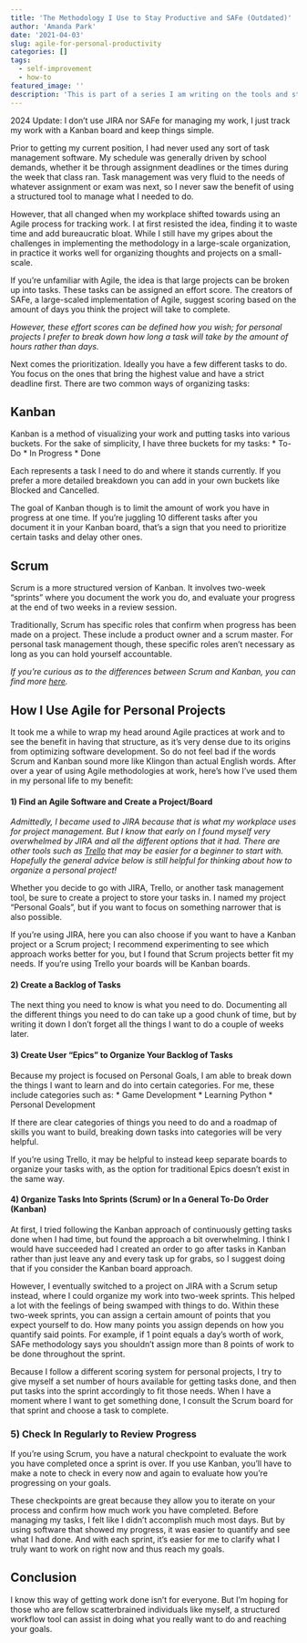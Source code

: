 ```yaml
---
title: 'The Methodology I Use to Stay Productive and SAFe (Outdated)'
author: 'Amanda Park'
date: '2021-04-03'
slug: agile-for-personal-productivity
categories: []
tags:
  - self-improvement
  - how-to
featured_image: ''
description: 'This is part of a series I am writing on the tools and strategies I use to get work done in a safe manner. This post specifically focuses on the strategy aspect of staying productive and how I eventually came around towards using Agile.'
---
```


2024 Update: I don't use JIRA nor SAFe for managing my work, I just track my work with a Kanban board and keep things simple.

Prior to getting my current position, I had never used any sort of task management software. My schedule was generally driven by school demands, whether it be through assignment deadlines or the times during the week that class ran. Task management was very fluid to the needs of whatever assignment or exam was next, so I never saw the benefit of using a structured tool to manage what I needed to do.

However, that all changed when my workplace shifted towards using an Agile process for tracking work. I at first resisted the idea, finding it to waste time and add bureaucratic bloat. While I still have my gripes about the challenges in implementing the methodology in a large-scale organization, in practice it works well for organizing thoughts and projects on a small-scale.

If you're unfamiliar with Agile, the idea is that large projects can be broken up into tasks. These tasks can be assigned an effort score. The creators of SAFe, a large-scaled implementation of Agile, suggest scoring based on the amount of days you think the project will take to complete. 

*However, these effort scores can be defined how you wish; for personal projects I prefer to break down how long a task will take by the amount of hours rather than days.*

Next comes the prioritization. Ideally you have a few different tasks to do. You focus on the ones that bring the highest value and have a strict deadline first. There are two common ways of organizing tasks:

## Kanban

Kanban is a method of visualizing your work and putting tasks into various buckets. For the sake of simplicity, I have three buckets for my tasks:
* To-Do
* In Progress
* Done

Each represents a task I need to do and where it stands currently. If you prefer a more detailed breakdown you can add in your own buckets like Blocked and Cancelled. 

The goal of Kanban though is to limit the amount of work you have in progress at one time. If you're juggling 10 different tasks after you document it in your Kanban board, that's a sign that you need to prioritize certain tasks and delay other ones.

## Scrum

Scrum is a more structured version of Kanban. It involves two-week "sprints" where you document the work you do, and evaluate your progress at the end of two weeks in a review session.

Traditionally, Scrum has specific roles that confirm when progress has been made on a project. These include a product owner and a scrum master. For personal task management though, these specific roles aren't necessary as long as you can hold yourself accountable.

*If you're curious as to the differences between Scrum and Kanban, you can find more [here](https://www.atlassian.com/agile/kanban/kanban-vs-scrum).*

## How I Use Agile for Personal Projects

It took me a while to wrap my head around Agile practices at work and to see the benefit in having that structure, as it's very dense due to its origins from optimizing software development. So do not feel bad if the words Scrum and Kanban sound more like Klingon than actual English words. After over a year of using Agile methodologies at work, here's how I've used them in my personal life to my benefit:

#### 1) Find an Agile Software and Create a Project/Board

*Admittedly, I became used to JIRA because that is what my workplace uses for project management. But I know that early on I found myself very overwhelmed by JIRA and all the different options that it had. There are other tools such as [Trello](https://trello.com/) that may be easier for a beginner to start with. Hopefully the general advice below is still helpful for thinking about how to organize a personal project!*

Whether you decide to go with JIRA, Trello, or another task management tool, be sure to create a project to store your tasks in. I named my project "Personal Goals", but if you want to focus on something narrower that is also possible. 

If you're using JIRA, here you can also choose if you want to have a Kanban project or a Scrum project; I recommend experimenting to see which approach works better for you, but I found that Scrum projects better fit my needs. If you're using Trello your boards will be Kanban boards.

#### 2) Create a Backlog of Tasks

The next thing you need to know is what you need to do. Documenting all the different things you need to do can take up a good chunk of time, but by writing it down I don't forget all the things I want to do a couple of weeks later. 

#### 3) Create User "Epics" to Organize Your Backlog of Tasks

Because my project is focused on Personal Goals, I am able to break down the things I want to learn and do into certain categories. For me, these include categories such as:
* Game Development
* Learning Python
* Personal Development

If there are clear categories of things you need to do and a roadmap of skills you want to build, breaking down tasks into categories will be very helpful.

If you're using Trello, it may be helpful to instead keep separate boards to organize your tasks with, as the option for traditional Epics doesn't exist in the same way.

#### 4) Organize Tasks Into Sprints (Scrum) or In a General To-Do Order (Kanban)

At first, I tried following the Kanban approach of continuously getting tasks done when I had time, but found the approach a bit overwhelming. I think I would have succeeded had I created an order to go after tasks in Kanban rather than just leave any and every task up for grabs, so I suggest doing that if you consider the Kanban board approach.

However, I eventually switched to a project on JIRA with a Scrum setup instead, where I could organize my work into two-week sprints. This helped a lot with the feelings of being swamped with things to do. Within these two-week sprints, you can assign a certain amount of points that you expect yourself to do. How many points you assign depends on how you quantify said points. For example, if 1 point equals a day's worth of work, SAFe methodology says you shouldn't assign more than 8 points of work to be done throughout the sprint. 

Because I follow a different scoring system for personal projects, I try to give myself a set number of hours available for getting tasks done, and then put tasks into the sprint accordingly to fit those needs. When I have a moment where I want to get something done, I consult the Scrum board for that sprint and choose a task to complete. 

### 5) Check In Regularly to Review Progress

If you're using Scrum, you have a natural checkpoint to evaluate the work you have completed once a sprint is over. If you use Kanban, you'll have to make a note to check in every now and again to evaluate how you're progressing on your goals.

These checkpoints are great because they allow you to iterate on your process and confirm how much work you have completed. Before managing my tasks, I felt like I didn't accomplish much most days. But by using software that showed my progress, it was easier to quantify and see what I had done. And with each sprint, it's easier for me to clarify what I truly want to work on right now and thus reach my goals. 

## Conclusion

I know this way of getting work done isn't for everyone. But I'm hoping for those who are fellow scatterbrained individuals like myself, a structured workflow tool can assist in doing what you really want to do and reaching your goals. 